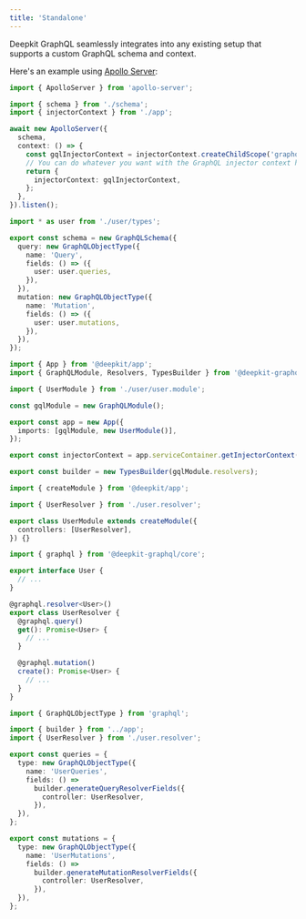 ```yaml
---
title: 'Standalone'
---
```

Deepkit GraphQL seamlessly integrates into any existing setup that supports a custom GraphQL schema and context.

Here's an example using [Apollo Server](https://www.apollographql.com/docs/apollo-server):
<CodeGroup>
```typescript main.ts
import { ApolloServer } from 'apollo-server';

import { schema } from './schema';
import { injectorContext } from './app';

await new ApolloServer({
  schema,
  context: () => {
    const gqlInjectorContext = injectorContext.createChildScope('graphql');
    // You can do whatever you want with the GraphQL injector context here
    return {
      injectorContext: gqlInjectorContext,
    };
  },
}).listen();
```

```typescript schema.ts
import * as user from './user/types';

export const schema = new GraphQLSchema({
  query: new GraphQLObjectType({
    name: 'Query',
    fields: () => ({
      user: user.queries,
    }),
  }),
  mutation: new GraphQLObjectType({
    name: 'Mutation',
    fields: () => ({
      user: user.mutations,
    }),
  }),
});
```

```typescript app.ts
import { App } from '@deepkit/app';
import { GraphQLModule, Resolvers, TypesBuilder } from '@deepkit-graphql/core';

import { UserModule } from './user/user.module';

const gqlModule = new GraphQLModule();

export const app = new App({
  imports: [gqlModule, new UserModule()],
});

export const injectorContext = app.serviceContainer.getInjectorContext();

export const builder = new TypesBuilder(gqlModule.resolvers);
```

```typescript user/user.module.ts
import { createModule } from '@deepkit/app';

import { UserResolver } from './user.resolver';

export class UserModule extends createModule({
  controllers: [UserResolver],
}) {}
```

```typescript user/user.resolver.ts
import { graphql } from '@deepkit-graphql/core';

export interface User {
  // ...
}

@graphql.resolver<User>()
export class UserResolver {
  @graphql.query()
  get(): Promise<User> {
    // ...
  }

  @graphql.mutation()
  create(): Promise<User> {
    // ...
  }
}
```

```typescript user/types.ts
import { GraphQLObjectType } from 'graphql';

import { builder } from '../app';
import { UserResolver } from './user.resolver';

export const queries = {
  type: new GraphQLObjectType({
    name: 'UserQueries',
    fields: () =>
      builder.generateQueryResolverFields({
        controller: UserResolver,
      }),
  }),
};

export const mutations = {
  type: new GraphQLObjectType({
    name: 'UserMutations',
    fields: () =>
      builder.generateMutationResolverFields({
        controller: UserResolver,
      }),
  }),
};
```
</CodeGroup>
